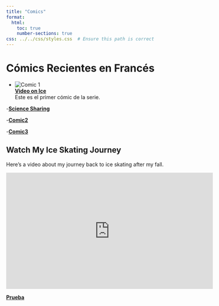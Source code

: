 ```yaml
---
title: "Comics"
format: 
  html: 
    toc: true
    number-sections: true
css: ../../css/styles.css  # Ensure this path is correct
---
```



# Cómics Recientes en Francés

- ![Comic 1](../../images/Emanuel1.png)  
  **[Video on Ice](Ice.qmd)**  
  Este es el primer cómic de la serie.


-**[Science Sharing](comic1.qmd)**

-**[Comic2](comic2.qmd)**

-**[Comic3](comic3.qmd)**




## Watch My Ice Skating Journey

Here's a video about my journey back to ice skating after my fall. 

<iframe width="560" height="315" src="https://www.youtube.com/embed/nZUdfFajxtQ" frameborder="0" allowfullscreen></iframe>

 **[Prueba](prueba.qmd)** 